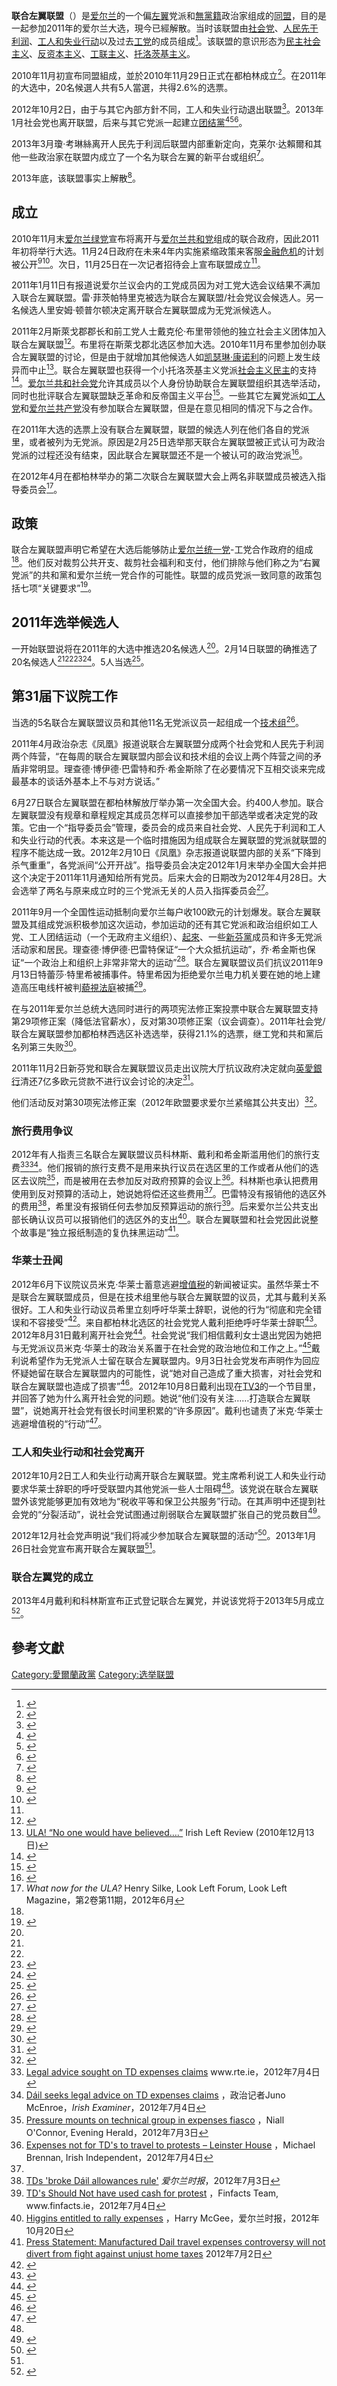 '''联合左翼联盟'''（{{lang-ga|Comhaontas Aontaithe an Chlé}}）是[[爱尔兰|爱尔兰]]的一个偏[[左翼|左翼]]党派和[[無黨籍|無黨籍]]政治家组成的[[选举联盟|同盟]]，目的是一起参加2011年的爱尔兰大选，現今已經解散。当时该联盟由[[社会党_(爱尔兰)|社会党]]、[[人民先于利润|人民先于利润]]、[[工人和失业行动|工人和失业行动]]以及过去[[工党_(爱尔兰)|工党]]的成员组成<ref name=rtepress>{{cite news|url=http://www.rte.ie/news/2010/1125/united_left_alliance.html|title=New 'United Left Alliance' formed|work=RTÉ News|date=2010年11月25日|accessdate=2020年8月11日|archive-date=2012年11月2日|archive-url=https://web.archive.org/web/20121102111851/http://www.rte.ie/news/2010/1125/united_left_alliance.html|dead-url=no}}</ref>。该联盟的意识形态为[[民主社会主义|民主社会主义]]、[[反资本主义|反资本主义]]、[[工联主义|工联主义]]、[[托洛茨基主义|托洛茨基主义]]。

2010年11月初宣布同盟組成，並於2010年11月29日正式在都柏林成立<ref>{{cite web |url=http://www.unitedleftalliance.org/public-launch-rally/ |title=Public Launch Rally |date=2010年11月16日 |accessdate=2020年8月11日|publisher=United Left Alliance |archiveurl=https://wayback.archive-it.org/all/20110702073615/http://www.unitedleftalliance.org/public-launch-rally/ |archivedate=2011年7月2日}}</ref>。在2011年的大选中，20名候選人共有5人當選，共得2.6%的选票。

2012年10月2日，由于与其它內部方針不同，工人和失业行动退出联盟<ref name=healy>{{cite news|title=Seamus Healy withdraws from United Left Alliance over Wallace frustrations|url=http://www.rte.ie/news/2012/1002/healy-ula-dail.html|publisher=RTÉ News|accessdate=2020-08-11|archive-date=2012-11-05|archive-url=https://web.archive.org/web/20121105065341/http://www.rte.ie/news/2012/1002/healy-ula-dail.html|dead-url=no}}</ref>。2013年1月社会党也离开联盟，后来与其它党派一起建立[[团结_(爱尔兰)|团结黨]]<ref name=socialist-party-withdraws>{{cite news|title=Socialist Party withdraws from United Left Alliance|url=http://www.thejournal.ie/socialist-party-withdraws-from-ula-770887-Jan2013/|accessdate=2020年8月12日|newspaper=TheJournal.ie|date=2013年1月26日|archive-date=2021年3月16日|archive-url=https://web.archive.org/web/20210316001811/https://www.thejournal.ie/socialist-party-withdraws-from-ula-770887-Jan2013/|dead-url=no}}</ref><ref>{{cite news|url=http://www.thejournal.ie/readme/is-the-socialist-party-cloaking-itself-as-%E2%80%98anti-austerity-alliance%E2%80%99-1326767-Feb2014/|title=Column: Is the Socialist Party cloaking itself as ‘Anti-Austerity Alliance’?|last=McKenna|first=Aaron|date=2014年2月22日|work=TheJournal.ie|accessdate=2020年8月12日|archive-date=2021年3月13日|archive-url=https://web.archive.org/web/20210313163713/https://www.thejournal.ie/readme/is-the-socialist-party-cloaking-itself-as-%E2%80%98anti-austerity-alliance%E2%80%99-1326767-Feb2014/|dead-url=no}}</ref><ref>{{cite news|url=http://www.thejournal.ie/dublin-sw-by-election-left-wing-1662136-Sep2014/|title=Ex-MEP "would prefer" if People Before Profit had stayed out of Dáil race|last=Brophy|first=Daragh|date=2014年9月9日|work=TheJournal.ie|accessdate=2020年8月12日|archive-date=2020年10月2日|archive-url=https://web.archive.org/web/20201002023804/https://www.thejournal.ie/dublin-sw-by-election-left-wing-1662136-Sep2014/|dead-url=no}}</ref>。

2013年3月瓊·考琳絲离开人民先于利润后联盟内部重新定向，克莱尔·达賴爾和其他一些政治家在联盟内成立了一个名为联合左翼的新平台或组织<ref>{{cite web|url=http://cedarlounge.wordpress.com/2013/03/03/united-left-established-within-the-ula/#comment-156308|title=United Left established within the ULA…|date=2013年3月3日|accessdate=2020年8月12日|publisher=The Cedar Lounge Revolution|archive-date=2021年1月26日|archive-url=https://web.archive.org/web/20210126064304/https://cedarlounge.wordpress.com/2013/03/03/united-left-established-within-the-ula/#comment-156308|dead-url=no}}</ref>。

2013年底，该联盟事实上解散<ref>{{cite web|url=http://links.org.au/node/3326|title=Ireland: What’s left after the ULA?|work=links.org.au|access-date=2020-08-11|archive-date=2020-11-11|archive-url=https://web.archive.org/web/20201111230308/http://links.org.au/node/3326|dead-url=no}}</ref>。

==成立==
2010年11月末[[綠黨_(愛爾蘭)|爱尔兰绿党]]宣布将离开与[[共和黨_(愛爾蘭)|爱尔兰共和党]]组成的联合政府，因此2011年初将举行大选。11月24日政府在未来4年内实施紧缩政策来客服[[2007年–2008年環球金融危機|金融危机]]的计划被公开<ref>{{cite news|url=http://www.rte.ie/news/2010/1125/politics.html|title=Plan is a 'pathway to recovery' – Cowen|work=RTÉ News|date=2010年11月25日|accessdate=2020年8月11日|archive-date=2012年11月2日|archive-url=https://web.archive.org/web/20121102111857/http://www.rte.ie/news/2010/1125/politics.html|dead-url=no}}</ref><ref name=higgins>{{cite web |url=http://www.joehiggins.eu/2010/11/press-statement-united-left-alliance-announces-general-election-challenge-today/ |title=Press Statement: United Left Alliance announces general election challenge today |date=2010年11月25日|publisher=Joe Higgins MEP |archiveurl=https://web.archive.org/web/20110720163816/http://www.joehiggins.eu/2010/11/press-statement-united-left-alliance-announces-general-election-challenge-today/ |archivedate=2011年7月20日}}</ref>。次日，11月25日在一次记者招待会上宣布联盟成立<ref name=rtepress/>。

2011年1月11日有报道说爱尔兰议会内的工党成员因为对工党大选会议结果不满加入联合左翼联盟。雷·菲茨帕特里克被选为联合左翼联盟/社会党议会候选人。另一名候选人里安姆·顿普尔顿决定离开联合左翼联盟成为无党派候选人。

2011年2月斯萊戈郡郡长和前工党人士戴克伦·布里带领他的独立社会主义团体加入联合左翼联盟<ref>{{cite news | url=https://www.irishtimes.com/newspaper/breaking/2011/0213/breaking12.html | work=The Irish Times | title=Bree joins left-wing alliance | accessdate=2020-08-11 | archive-date=2012-10-23 | archive-url=https://web.archive.org/web/20121023073155/http://www.irishtimes.com/newspaper/breaking/2011/0213/breaking12.html | dead-url=no }}</ref>。布里将在斯萊戈郡北选区参加大选。2010年11月布里参加创办联合左翼联盟的讨论，但是由于就增加其他候选人如[[凯瑟琳·康诺利|凯瑟琳·康诺利]]的问题上发生歧异而中止<ref>[http://www.irishleftreview.org/2010/12/13/ula-believed/ ULA! “No one would have believed….”] {{Wayback|url=http://www.irishleftreview.org/2010/12/13/ula-believed/ |date=20190329223423 }} Irish Left Review (2010年12月13日)</ref>。联合左翼联盟也获得一个小托洛茨基主义党派[[社会主义民主_(爱尔兰)|社会主义民主]]的支持<ref>{{cite web|url=http://www.socialistdemocracy.org/RecentArticles/RecentStatementVoteForTheUnitedLeftAlliance.html|title=VOTE FOR THE UNITED LEFT ALLIANCE!|work=socialistdemocracy.org|access-date=2020-08-11|archive-date=2021-01-25|archive-url=https://web.archive.org/web/20210125204200/http://www.socialistdemocracy.org/RecentArticles/RecentStatementVoteForTheUnitedLeftAlliance.html|dead-url=no}}</ref>。[[爱尔兰共和社会党|爱尔兰共和社会党]]允许其成员以个人身份协助联合左翼联盟组织其选举活动，同时也批评联合左翼联盟缺乏革命和反帝国主义平台<ref>{{cite web|url=http://irsm.org/news/?p=248|title=This site is temporarily unavailable|work=irsm.org|access-date=2020年8月12日|archive-url=https://web.archive.org/web/20110702090411/http://irsm.org/news/?p=248#|archive-date=2011年7月2日}}</ref>。一些其它左翼党派如[[工人党_(爱尔兰)|工人党]]和[[爱尔兰共产党|爱尔兰共产党]]没有参加联合左翼联盟，但是在意见相同的情况下与之合作。

在2011年大选的选票上没有联合左翼联盟，联盟的候选人列在他们各自的党派里，或者被列为无党派。原因是2月25日选举那天联合左翼联盟被正式认可为政治党派的过程还没有结束，因此联合左翼联盟还不是一个被认可的政治党派<ref name=ballot>{{cite news |url=https://www.irishtimes.com/newspaper/ireland/2011/0202/1224288771153.html |title=Grouping abandons move to get its name on ballot |author=Paul Cullen |date=2011年2月2日 |work=爱尔兰时报 |accessdate=2020年8月11日 |archive-date=2012年10月23日 |archive-url=https://web.archive.org/web/20121023041151/http://www.irishtimes.com/newspaper/ireland/2011/0202/1224288771153.html |dead-url=no }}</ref>。

在2012年4月在都柏林举办的第二次联合左翼联盟大会上两名非联盟成员被选入指导委员会<ref>''What now for the ULA?'' Henry Silke, Look Left Forum, Look Left Magazine，第2卷第11期，2012年6月</ref>。

==政策==
联合左翼联盟声明它希望在大选后能够防止[[爱尔兰统一党|爱尔兰统一党]]-工党合作政府的组成<ref name=rtepress/>。他们反对裁剪公共开支、裁剪社会福利和支付，他们排除与他们称之为“右翼党派”的共和黨和爱尔兰统一党合作的可能性。联盟的成员党派一致同意的政策包括七项“关键要求”<ref name=programme>{{cite web|url=http://www.unitedleftalliance.org/programme-of-the-united-left-alliance-building-a-real-political-alternative/ |archive-url=https://web.archive.org/web/20101209031923/http://www.unitedleftalliance.org/programme-of-the-united-left-alliance-building-a-real-political-alternative/ |archive-date=2010年12月9日|title=Programme of the United Left Alliance |date=2010年11月19日|accessdate=2020年8月12日|publisher=United Left Alliance }}</ref>。

==2011年选举候选人==
一开始联盟说将在2011年的大选中推选20名候选人<ref name=rtepress/>。2月14日联盟的确推选了20名候选人<ref name=higgins/><ref name=ballot/><ref>{{cite web|url=http://www.socialistparty.net/elections/575-general-election-challenge-of-united-left-alliance-strengthens |title=Archived copy |accessdate=2020年8月13日|archiveurl=https://web.archive.org/web/20110118041731/http://www.socialistparty.net/elections/575-general-election-challenge-of-united-left-alliance-strengthens |archivedate=2011年1月18日}}</ref><ref>{{cite news |title=Election 2011 |newspaper=The Irish Times|pages=12–13 |date=2011年2月2日}}</ref>。5人当选<ref>{{cite news|url=https://www.irishtimes.com/newspaper/ireland/2011/0228/1224291015357.html|title=Higgins pledges to build new party of left as five elected under ULA banner|date=2011年2月28日|work=Irish Times|accessdate=2020年8月13日|first=Mary|last=Minihan|archive-date=2012年10月23日|archive-url=https://web.archive.org/web/20121023092832/http://www.irishtimes.com/newspaper/ireland/2011/0228/1224291015357.html|dead-url=no}}</ref>。

==第31届下议院工作==
当选的5名联合左翼联盟议员和其他11名无党派议员一起组成一个[[技术组|技术组]]<ref name=2011grp>{{cite news|last=Collins|first=Stephen|title=Independents agree grouping|url=https://www.irishtimes.com/newspaper/breaking/2011/0308/breaking20.html|accessdate=2020年8月13日|newspaper=The Irish Times|date=2011年3月8日|archive-date=2012年10月23日|archive-url=https://web.archive.org/web/20121023103044/http://www.irishtimes.com/newspaper/breaking/2011/0308/breaking20.html|dead-url=no}}</ref>。

2011年4月政治杂志《凤凰》报道说联合左翼联盟分成两个社会党和人民先于利润两个阵营，“在每周的联合左翼联盟内部会议和技术组的会议上两个阵营之间的矛盾非常明显。理查德·博伊德·巴雷特和乔·希金斯除了在必要情况下互相交谈来完成最基本的谈话外基本上不与对方说话。”

6月27日联合左翼联盟在都柏林解放厅举办第一次全国大会。约400人参加。联合左翼联盟没有规章和章程规定其成员怎样可以直接参加干部选举或者决定党的政策。它由一个“指导委员会”管理，委员会的成员来自社会党、人民先于利润和工人和失业行动的代表。本来这是一个临时措施因为组成联合左翼联盟的党派就联盟的程序不能达成一致。2012年2月10日《凤凰》杂志报道说联盟内部的关系“下降到杀气重重”，各党派间“公开开战”。指导委员会决定2012年1月末举办全国大会并把这个决定于2011年11月通知给所有党员。后来大会的日期改为2012年4月28日。大会选举了两名与原来成立时的三个党派无关的人员入指挥委员会<ref>{{cite news|last=Gartland|first=Fiona|title=State should default on debt and leave euro, economist tells left-wing forum|url=https://www.irishtimes.com/newspaper/ireland/2011/0627/1224299636846.html|newspaper=爱尔兰时报|date=2011年6月27日|accessdate=2020年8月11日|archive-date=2013年1月19日|archive-url=https://web.archive.org/web/20130119123340/http://www.irishtimes.com/newspaper/ireland/2011/0627/1224299636846.html|dead-url=no}}</ref>。

2011年9月一个全国性运动抵制向爱尔兰每户收100欧元的计划爆发。联合左翼联盟及其组成党派积极参加这次运动，参加运动的还有其它党派和政治组织如工人党、工人团结运动（一个无政府主义组织）、[[起來_(政黨)|起來]]、一些[[新芬黨|新芬黨]]成员和许多无党派活动家和居民。理查德·博伊德·巴雷特保证“一个大众抵抗运动”，乔·希金斯也保证“一个政治上和组织上非常非常大的运动”<ref>{{cite news|url=https://www.irishtimes.com/newspaper/breaking/2011/0907/breaking44.html|title=Household charge protest planned|work=The Irish Times|date=2011年9月7日|first=Deaglán|last=De Bréadún|accessdate=2020年8月11日|archive-date=2012年10月24日|archive-url=https://web.archive.org/web/20121024165842/http://www.irishtimes.com/newspaper/breaking/2011/0907/breaking44.html|dead-url=no}}</ref>。联合左翼联盟议员们抗议2011年9月13日特蕾莎·特里希被捕事件。特里希因为拒绝爱尔兰电力机关要在她的地上建造高压电线杆被判[[藐視法庭|藐視法庭]]被捕<ref>{{cite news|url=https://www.irishtimes.com/newspaper/ireland/2011/1006/1224305330164.html|title=Call for mediation in contempt case|author=O'Halloran, Marie|work=爱尔兰时报|date=2011年10月6日|accessdate=2020年8月11日|archive-date=2011年10月19日|archive-url=https://web.archive.org/web/20111019193110/http://www.irishtimes.com/newspaper/ireland/2011/1006/1224305330164.html|dead-url=no}}</ref>。

在与2011年爱尔兰总统大选同时进行的两项宪法修正案投票中联合左翼联盟支持第29项修正案（降低法官薪水），反对第30项修正案（议会调查）。2011年社会党/联合左翼联盟参加都柏林西选区补选选举，获得21.1%的选票，继工党和共和黨后名列第三失败<ref>{{cite news|url=http://www.rte.ie/news/vote2011/dublin-west.html |title=Dublin West By-Election |date=2011年10月28日|publisher=RTÉ News|accessdate=2020年8月13日|archiveurl=https://web.archive.org/web/20111029132114/http://www.rte.ie/news/vote2011/dublin-west.html |archivedate=2011年10月29日}}</ref>。

2011年11月2日新芬党和联合左翼联盟议员走出议院大厅抗议政府决定就向[[英愛銀行|英愛銀行]]清还7亿多欧元贷款不进行议会讨论的决定<ref>{{cite news|url=http://www.rte.ie/news/2011/1102/anglo.html|title=Michael Noonan defends 'lesser of two evils'|date=2011年11月2日|work=RTÉ News|accessdate=2020年8月13日|archive-date=2012年6月1日|archive-url=https://web.archive.org/web/20120601214606/http://www.rte.ie/news/2011/1102/anglo.html|dead-url=no}}</ref>。

他们活动反对第30项宪法修正案（2012年欧盟要求爱尔兰紧缩其公共支出）<ref>{{cite news|url=http://www.rte.ie/news/2012/0509/fiscal-treaty-referendum.html|title=United Left Alliance says pro-treaty parties 'cannot be trusted'|date=2012年5月9日|work=RTÉ News|accessdate=2020年8月13日|archive-date=2012年9月25日|archive-url=https://web.archive.org/web/20120925172509/https://www.rte.ie/news/2012/0509/fiscal-treaty-referendum.html|dead-url=no}}</ref>。

===旅行费用争议===
2012年有人指责三名联合左翼联盟议员科林斯、戴利和希金斯滥用他们的旅行支费<ref>[http://www.rte.ie/news/2012/0703/legal-advice-td-expense.html Legal advice sought on TD expenses claims] {{Wayback|url=http://www.rte.ie/news/2012/0703/legal-advice-td-expense.html |date=20120705222352 }} www.rte.ie，2012年7月4日</ref><ref>[http://www.irishexaminer.com/archives/2012/0704/ireland/dail-seeks-legal-advice-on-td-expenses-claims-199564.html Dáil seeks legal advice on TD expenses claims] {{Wayback|url=http://www.irishexaminer.com/archives/2012/0704/ireland/dail-seeks-legal-advice-on-td-expenses-claims-199564.html |date=20181116210335 }}，政治记者Juno McEnroe，''Irish Examiner''，2012年7月4日</ref>。他们报销的旅行支费不是用来执行议员在选区里的工作或者从他们的选区去议院<ref name="eh">[http://www.herald.ie/news/pressure-mounts-on-technical-group-in-expenses-fiasco-3156442.html Pressure mounts on technical group in expenses fiasco] {{Wayback|url=http://www.herald.ie/news/pressure-mounts-on-technical-group-in-expenses-fiasco-3156442.html |date=20210923013112 }}，Niall O'Connor, Evening Herald，2012年7月3日</ref>，而是被用在去参加反对政府预算的会议上<ref>[http://www.independent.ie/national-news/expenses-not-for-tds-to-travel-to-protests-leinster-house-3158419.html Expenses not for TD's to travel to protests – Leinster House] {{Wayback|url=http://www.independent.ie/national-news/expenses-not-for-tds-to-travel-to-protests-leinster-house-3158419.html |date=20120706232342 }}，Michael Brennan, Irish Independent，2012年7月4日</ref>。科林斯也承认把费用使用到反对预算的活动上，她说她将偿还这些费用<ref name="eh" />。巴雷特没有报销他的选区外的费用<ref>[https://www.irishtimes.com/newspaper/breaking/2012/0703/breaking54.html TDs 'broke Dáil allowances rule'] {{Wayback|url=https://www.irishtimes.com/newspaper/breaking/2012/0703/breaking54.html |date=20121105122624 }} ''爱尔兰时报''，2012年7月3日</ref>，希里没有报销任何去参加反预算运动的旅行<ref>[http://www.finfacts.ie/irishfinancenews/Irish_2/article_1024574_printer.shtml TD's Should Not have used cash for protest] {{Wayback|url=http://www.finfacts.ie/irishfinancenews/Irish_2/article_1024574_printer.shtml |date=20210102211002 }}，Finfacts Team, www.finfacts.ie，2012年7月4日</ref>。后来爱尔兰公共支出部长确认议员可以报销他们的选区外的支出<ref>[https://www.irishtimes.com/newspaper/ireland/2012/1020/1224325504143.html Higgins entitled to rally expenses] {{Wayback|url=https://www.irishtimes.com/newspaper/ireland/2012/1020/1224325504143.html |date=20121024083200 }}，Harry McGee，爱尔兰时报，2012年10月20日</ref>。联合左翼联盟和社会党因此说整个故事是“独立报纸制造的复仇抹黑运动”<ref>[https://archive.is/20130416023739/http://www.unitedleftalliance.org/press-statement-manufactured-dail-travel-expenses-controversy-will-not-divert-from-fight-against-unjust-home-taxes/ Press Statement: Manufactured Dail travel expenses controversy will not divert from fight against unjust home taxes] 2012年7月2日</ref>。

===华莱士丑闻===
2012年6月下议院议员米克·华莱士蓄意逃避[[增值税|增值税]]的新闻被证实。虽然华莱士不是联合左翼联盟成员，但是在技术组里他与联合左翼联盟的议员，尤其与戴利关系很好。工人和失业行动议员希里立刻呼吁华莱士辞职，说他的行为“彻底和完全错误和不容接受”<ref>{{cite news|url=https://www.irishtimes.com/newspaper/breaking/2012/0609/breaking7.html|title=Wallace seeks to 'clarify' position|work=爱尔兰时报|date=2012年6月10日|accessdate=2020年8月11日|archive-date=2012年6月11日|archive-url=https://web.archive.org/web/20120611152027/http://www.irishtimes.com/newspaper/breaking/2012/0609/breaking7.html|dead-url=no}}</ref>。来自都柏林北选区的社会党党人戴利拒绝呼吁华莱士辞职<ref>{{cite news|url=http://www.herald.ie/news/wallace-no-longer-on-speaking-terms-with-his-former-pals-in-the-technical-group-3150982.html|title=Wallace no longer on speaking terms with his former pals in the technical group|work=The Herald|date=2012年6月26日|accessdate=2020年8月14日|archive-date=2021年9月23日|archive-url=https://web.archive.org/web/20210923013108/https://www.independent.ie/regionals/herald/news/wallace-no-longer-on-speaking-terms-with-his-former-pals-in-the-technical-group-28011401.html|dead-url=no}}</ref>。2012年8月31日戴利离开社会党<ref name=RTE_01092012>{{cite news|url=http://www.rte.ie/news/2012/0901/clare-daly-socialist-party.html|title=Clare Daly resigns from the Socialist Party|work=RTÉ News|date=2012年9月1日|accessdate=2020年8月11日|archive-date=2012年11月5日|archive-url=https://web.archive.org/web/20121105045650/http://www.rte.ie/news/2012/0901/clare-daly-socialist-party.html|dead-url=no}}</ref>。社会党说“我们相信戴利女士退出党因为她把与无党派议员米克·华莱士的政治关系置于在社会党的政治地位和工作之上。”<ref>{{cite news|url=https://www.irishtimes.com/newspaper/breaking/2012/0901/breaking17.html|title=Daly resigns from Socialist Party|work=爱尔兰时报|date=2012年9月1日|accessdate=2020年8月11日|archive-date=2013年1月30日|archive-url=https://web.archive.org/web/20130130010950/http://www.irishtimes.com/newspaper/breaking/2012/0901/breaking17.html|dead-url=no}}</ref>戴利说希望作为无党派人士留在联合左翼联盟内。9月3日社会党发布声明作为回应怀疑她留在联合左翼联盟内的可能性，说“她对自己造成了重大损害，对社会党和联合左翼联盟也造成了损害”<ref>{{cite news|last=McGee|first=Harry|title=Socialist Party warns ULA members over Daly's support for Wallace|url=https://www.irishtimes.com/newspaper/ireland/2012/0904/1224323575213.html|accessdate=2020年8月17日|newspaper=爱尔兰时报|date=2012年9月4日|archive-date=2012年9月5日|archive-url=https://web.archive.org/web/20120905230752/http://www.irishtimes.com/newspaper/ireland/2012/0904/1224323575213.html|dead-url=no}}</ref>。2012年10月8日戴利出现在[[TV3_(愛爾蘭)|TV3]]的一个节目里，并回答了她为什么离开社会党的问题。她说“他们没有关注……打造联合左翼联盟”，说她离开社会党有很长时间里积累的“许多原因”。戴利也谴责了米克·华莱士逃避增值税的“行动”<ref>{{cite web|title=Tonight with Vincent Browne|publisher=TV3|accessdate=2020年8月17日|date=2012年10月8日|url=http://www.tv3.ie/3player/show/41/54173/1/Tonight-with-Vincent-Browne|archiveurl=https://web.archive.org/web/20121011233255/http://www.tv3.ie/3player/show/41/54173/1/Tonight-with-Vincent-Browne|archivedate=2012年10月11日}}</ref>。

===工人和失业行动和社会党离开===
2012年10月2日工人和失业行动离开联合左翼联盟。党主席希利说工人和失业行动要求华莱士辞职的呼吁受联盟内其他党派一些人士阻碍<ref name=healy/>。该党说在联合左翼联盟外该党能够更加有效地为“税收平等和保卫公共服务”行动。在其声明中还提到社会党的“分裂活动”，说社会党试图通过削弱联合左翼联盟扩张自己的党员数目<ref>{{cite news|title=Healy leaves group after factional divisions emerge|url=https://www.irishtimes.com/newspaper/ireland/2012/1003/1224324778412.html|accessdate=2020年8月17日|newspaper=爱尔兰时报|date=2012年10月3日|archive-date=2012年10月3日|archive-url=https://web.archive.org/web/20121003140851/http://www.irishtimes.com/newspaper/ireland/2012/1003/1224324778412.html|dead-url=no}}</ref>。

2012年12月社会党声明说“我们将减少参加联合左翼联盟的活动”<ref>{{cite web|url=http://www.socialistparty.net/component/content/article/1-latest-news/1103-the-socialist-party-a-the-political-position-a-operation-of-the-ula |title=Archived copy |accessdate=2020年8月17日|archiveurl=https://web.archive.org/web/20121219044537/http://www.socialistparty.net/component/content/article/1-latest-news/1103-the-socialist-party-a-the-political-position-a-operation-of-the-ula |archivedate=2012年12月19日}}</ref>。2013年1月26日社会党宣布离开联合左翼联盟<ref name=socialist-party-withdraws/>。

===联合左翼党的成立===
2013年4月戴利和科林斯宣布正式登记联合左翼党，并说该党将于2013年5月成立<ref>{{cite web|url=http://www.thejournal.ie/united-left-new-political-party-882971-Apr2013/|title=Two TDs setting up new ‘United Left’ political party|author=Hugh O'Connell|work=TheJournal.ie|access-date=2020-08-11|archive-date=2020-11-11|archive-url=https://web.archive.org/web/20201111220009/https://www.thejournal.ie/united-left-new-political-party-882971-Apr2013/|dead-url=no}}</ref>。

==參考文獻==
{{Reflist}}

{{爱尔兰历史政党}}

[[Category:愛爾蘭政黨|Category:愛爾蘭政黨]]
[[Category:选举联盟|Category:选举联盟]]